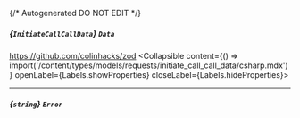 {/* Autogenerated DO NOT EDIT  */}

##### *{`InitiateCallCallData`}* `Data`
https://github.com/colinhacks/zod
<Collapsible content={() => import('/content/types/models/requests/initiate_call_call_data/csharp.mdx')} openLabel={Labels.showProperties} closeLabel={Labels.hideProperties}>
</Collapsible>

---
##### *{`string`}* `Error`


